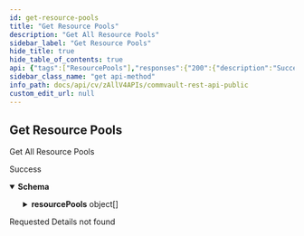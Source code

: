 ```yaml
---
id: get-resource-pools
title: "Get Resource Pools"
description: "Get All Resource Pools"
sidebar_label: "Get Resource Pools"
hide_title: true
hide_table_of_contents: true
api: {"tags":["ResourcePools"],"responses":{"200":{"description":"Success","content":{"application/json":{"schema":{"description":"A resource pool is a logical entity that combines infrastructure settings such as storage, access nodes, and index servers.","properties":{"resourcePools":{"description":"Resource Pool Summary.","items":{"description":"solutionType is the solution used to create resource pool. It cannot be changed once the resource pool has been created. indexServer is a server that stores, amalgamates, and processes indexes that contain metadata corresponding to the data protection jobs. The list of index servers is populated with clients that are installed with the index store package. storage refers to the Storage Pool to associate to resource pool. accessNodes is the list of access nodes associated to the resource pool.","properties":{"accessNodes":{"description":"List of access nodes associated to the resource pool","items":{"description":"","properties":{"id":{"format":"int32","type":"integer"},"name":{"type":"string"},"type":{"default":"CLIENT","enum":["CLIENT","CLIENT_GROUP"],"type":"string"}},"title":"AccessNode","type":"object"},"type":"array"},"associatedPlans":{"description":"Refers to the number of plans associated to the resource pool.","format":"int32","type":"integer"},"id":{"description":"Resource Pool id","format":"int32","type":"integer"},"indexServer":{"properties":{"id":{"format":"int32","type":"integer","x-terraform-omitempty":true,"x-terraform-set-key":true},"name":{"nullable":true,"type":"string"}},"type":"object"},"isIndexingEnabledOnAnyPlan":{"description":"Denotes if the resource pool is associated to any plan with indexing enabled","type":"boolean"},"name":{"description":"Resource Pool name.","type":"string"},"solutionType":{"enum":["GENERIC","O365","SALESFORCE","EXCHANGE","SHAREPOINT","ONEDRIVE","TEAMS","DYNAMICS_365","VSA","FILESYSTEM","KUBERNETES","AZURE_AD","CLOUD_LAPTOP","FILE_STORAGE_OPTIMIZATION","DATA_GOVERNANCE","E_DISCOVERY"],"type":"string"},"storage":{"properties":{"id":{"format":"int32","type":"integer","x-terraform-omitempty":true,"x-terraform-set-key":true},"name":{"nullable":true,"type":"string"}},"type":"object"}},"type":"object"},"type":"array"}},"type":"object"}}}},"404":{"description":"Requested Details not found"}},"description":"Get All Resource Pools","operationId":"GetResourcePools","method":"get","path":"/V4/ResourcePool","servers":[{"url":"http://{hostname}/webconsole/api","variables":{"hostname":{"default":"localhost","description":"Webconsole"}}}],"securitySchemes":{"token":{"in":"header","name":"Authtoken","type":"apiKey"}},"info":{"version":"1.0.0","contact":{},"description":"## Welcome\n\nWelcome to Commvault's Rest APIs. You can explore our APIs in [Postman](https://getpostman.com) using the predefined requests we created\n\nThe current version of this documentation is **Commvault Platform Release 2022E**.\n\nYou can access LTS documentation here:\n\n[Feature Release 11.20](https://documenter.getpostman.com/view/2046098/UVR7KoPJ)\n\n[Feature Release 11.24](https://documenter.getpostman.com/view/2046098/UVR7KoPL)\n\nFor more V2 and Latest APIs, please visit your API Explorer page.  \n[*More Details*](http://documentation.commvault.com/commvault/v11/article?p=107350_1.htm)\n\n## Setup\n\nTo get started, [create an environment in Postman](https://www.getpostman.com/docs/environments), select that environment, and set your environment variables by entering necessary values in the `0 - Setup/Environment Setup` pre-request script ([documentation on pre-request scripts](http://www.getpostman.com/docs/pre_request_scripts)). Also, Some of our calls might have dependencies. `GET`/`PUT`/`DELETE` may only work after an item is created with a `POST`.\n\nThe same set of APIs can be used for both XML and JSON. If you want to get equivalent JSON for the XML, use our [API](https://api.commvault.com/#fe2fa795-dd7c-4416-857d-75704b52be8c) for conversion.\n\n**Note:** Swagger Documentation for V2/Latest APIs are present in the following URL:  \n`{ServerURL}/sandbox/apiexplorer`\n\n[*More Details*](http://documentation.commvault.com/commvault/v11/article?p=45551.htm)","title":"Commvault Rest API - Public"},"postman":{"name":"Get Resource Pools","description":{"content":"Get All Resource Pools","type":"text/plain"},"url":{"path":["V4","ResourcePool"],"host":["{{baseUrl}}"],"query":[],"variable":[]},"header":[{"key":"Accept","value":"application/json"}],"method":"GET"}}
sidebar_class_name: "get api-method"
info_path: docs/api/cv/zAllV4APIs/commvault-rest-api-public
custom_edit_url: null
---
```



## Get Resource Pools



Get All Resource Pools

<div><ApiTabs><TabItem label={"200"} value={"200"}><div>

Success

</div><div><MimeTabs schemaType={"response"}><TabItem label={"application/json"} value={"application/json"}><SchemaTabs><TabItem label={"Schema"} value={"Schema"}><details style={{}} data-collapsed={false} open={true}><summary style={{"textAlign":"left"}}><strong>Schema</strong></summary><div style={{"textAlign":"left","marginLeft":"1rem"}}></div><ul style={{"marginLeft":"1rem"}}><SchemaItem collapsible={true} className={"schemaItem"}><details style={{}}><summary style={{}}><strong>resourcePools</strong><span style={{"opacity":"0.6"}}> object[]</span></summary><div style={{"marginLeft":"1rem"}}><div style={{"marginTop":".5rem","marginBottom":".5rem"}}>

Resource Pool Summary.

</div><SchemaItem collapsible={true} className={"schemaItem"}><details style={{}}><summary style={{}}><strong>accessNodes</strong><span style={{"opacity":"0.6"}}> object[]</span></summary><div style={{"marginLeft":"1rem"}}><div style={{"marginTop":".5rem","marginBottom":".5rem"}}>

List of access nodes associated to the resource pool

</div><SchemaItem collapsible={false} name={"id"} required={false} deprecated={undefined} schemaDescription={undefined} schemaName={"int32"} qualifierMessage={undefined} defaultValue={undefined}></SchemaItem><SchemaItem collapsible={false} name={"name"} required={false} deprecated={undefined} schemaDescription={undefined} schemaName={"string"} qualifierMessage={undefined} defaultValue={undefined}></SchemaItem><SchemaItem collapsible={false} name={"type"} required={false} deprecated={undefined} schemaDescription={undefined} schemaName={"string"} qualifierMessage={"**Possible values:** [`CLIENT`, `CLIENT_GROUP`]"} defaultValue={"CLIENT"}></SchemaItem></div></details></SchemaItem><SchemaItem collapsible={false} name={"associatedPlans"} required={false} deprecated={undefined} schemaDescription={"Refers to the number of plans associated to the resource pool."} schemaName={"int32"} qualifierMessage={undefined} defaultValue={undefined}></SchemaItem><SchemaItem collapsible={false} name={"id"} required={false} deprecated={undefined} schemaDescription={"Resource Pool id"} schemaName={"int32"} qualifierMessage={undefined} defaultValue={undefined}></SchemaItem><SchemaItem collapsible={true} className={"schemaItem"}><details style={{}}><summary style={{}}><strong>indexServer</strong><span style={{"opacity":"0.6"}}> object</span></summary><div style={{"marginLeft":"1rem"}}><SchemaItem collapsible={false} name={"id"} required={false} deprecated={undefined} schemaDescription={undefined} schemaName={"int32"} qualifierMessage={undefined} defaultValue={undefined}></SchemaItem><SchemaItem collapsible={false} name={"name"} required={false} deprecated={undefined} schemaDescription={undefined} schemaName={"string"} qualifierMessage={undefined} defaultValue={undefined}></SchemaItem></div></details></SchemaItem><SchemaItem collapsible={false} name={"isIndexingEnabledOnAnyPlan"} required={false} deprecated={undefined} schemaDescription={"Denotes if the resource pool is associated to any plan with indexing enabled"} schemaName={"boolean"} qualifierMessage={undefined} defaultValue={undefined}></SchemaItem><SchemaItem collapsible={false} name={"name"} required={false} deprecated={undefined} schemaDescription={"Resource Pool name."} schemaName={"string"} qualifierMessage={undefined} defaultValue={undefined}></SchemaItem><SchemaItem collapsible={false} name={"solutionType"} required={false} deprecated={undefined} schemaDescription={undefined} schemaName={"string"} qualifierMessage={"**Possible values:** [`GENERIC`, `O365`, `SALESFORCE`, `EXCHANGE`, `SHAREPOINT`, `ONEDRIVE`, `TEAMS`, `DYNAMICS_365`, `VSA`, `FILESYSTEM`, `KUBERNETES`, `AZURE_AD`, `CLOUD_LAPTOP`, `FILE_STORAGE_OPTIMIZATION`, `DATA_GOVERNANCE`, `E_DISCOVERY`]"} defaultValue={undefined}></SchemaItem><SchemaItem collapsible={true} className={"schemaItem"}><details style={{}}><summary style={{}}><strong>storage</strong><span style={{"opacity":"0.6"}}> object</span></summary><div style={{"marginLeft":"1rem"}}><SchemaItem collapsible={false} name={"id"} required={false} deprecated={undefined} schemaDescription={undefined} schemaName={"int32"} qualifierMessage={undefined} defaultValue={undefined}></SchemaItem><SchemaItem collapsible={false} name={"name"} required={false} deprecated={undefined} schemaDescription={undefined} schemaName={"string"} qualifierMessage={undefined} defaultValue={undefined}></SchemaItem></div></details></SchemaItem></div></details></SchemaItem></ul></details></TabItem><TabItem label={"Example (from schema)"} value={"Example (from schema)"}><ResponseSamples responseExample={"{\n  \"resourcePools\": [\n    {\n      \"accessNodes\": [\n        {\n          \"id\": 0,\n          \"name\": \"string\",\n          \"type\": \"CLIENT\"\n        }\n      ],\n      \"associatedPlans\": 0,\n      \"id\": 0,\n      \"indexServer\": {\n        \"id\": 0,\n        \"name\": \"string\"\n      },\n      \"isIndexingEnabledOnAnyPlan\": true,\n      \"name\": \"string\",\n      \"solutionType\": \"GENERIC\",\n      \"storage\": {\n        \"id\": 0,\n        \"name\": \"string\"\n      }\n    }\n  ]\n}"} language={"json"}></ResponseSamples></TabItem></SchemaTabs></TabItem></MimeTabs></div></TabItem><TabItem label={"404"} value={"404"}><div>

Requested Details not found

</div><div></div></TabItem></ApiTabs></div>
      